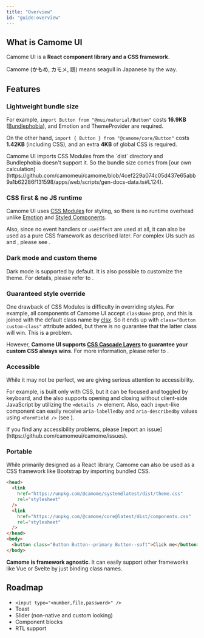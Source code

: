 ```yaml
---
title: "Overview"
id: "guide:overview"
---
```


## What is Camome UI

Camome UI is a **React component library and a CSS framework**.

Camome (かもめ, カモメ, 鴎) means seagull in Japanese by the way.

## Features

### Lightweight bundle size

For example, `import Button from "@mui/material/Button"` costs **16.9KB** ([Bundlephobia](https://bundlephobia.com/package/@mui/material@5.11.6)), and Emotion and ThemeProvider are required.

On the other hand, `import { Button } from "@camome/core/Button"` costs **1.42KB** (including CSS), and an extra **4KB** of global CSS is required.

<Message status="info">
  Camome UI imports CSS Modules from the `dist` directory and Bundlephobia
  doesn't support it. So the bundle size comes from [our own
  calculation](https://github.com/camomeui/camome/blob/4cef229a074c05d437e65abb9a1b62286f131598/apps/web/scripts/gen-docs-data.ts#L124).
</Message>

### CSS first & no JS runtime

Camome UI uses [CSS Modules](https://github.com/css-modules/css-modules) for styling, so there is no runtime overhead unlike [Emotion](https://emotion.sh/docs/introduction) and [Styled Components](https://styled-components.com/).

Also, since no event handlers or `useEffect` are used at all, it can also be used as a pure CSS framework as described later. For complex UIs such as <DocLink id="menu"/> and <DocLink id="tab"/>, please see <DocLink id="guide:headless-integration"/>.

### Dark mode and custom theme

Dark mode is supported by default. It is also possible to customize the theme. For details, please refer to <DocLink id="guide:theming"/>.

### Guaranteed style override

One drawback of CSS Modules is difficulty in overriding styles. For example, all components of Camome UI accept `className` prop, and this is joined with the default class name by [clsx](https://github.com/lukeed/clsx). So it ends up with `class="Button custom-class"` attribute added, but there is no guarantee that the latter class will win. This is a problem.

However, **Camome UI supports [CSS Cascade Layers](https://developer.mozilla.org/en-US/docs/Web/CSS/@layer) to guarantee your custom CSS always wins**. For more information, please refer to <DocLink id="guide:theming" hash="overriding-components" />.

### Accessible

While it may not be perfect, we are giving serious attention to accessibility.

For example, <DocLink id="switch"/> is built only with CSS, but it can be focused and toggled by keyboard, and the <DocLink id="accordion"/> also supports opening and closing without client-side JavaScript by utilizing the `<details />` element. Also, each `input`-like component can easily receive `aria-labelledby` and `aria-describedby` values using `<FormField />` (see <DocLink id="guide:form"/>).

<Message status="info">
  If you find any accessibility problems, please [report an
  issue](https://github.com/camomeui/camome/issues).
</Message>

### Portable

While primarily designed as a React library, Camome can also be used as a CSS framework like Bootstrap by importing bundled CSS.

```html
<head>
  <link
    href="https://unpkg.com/@camome/system@latest/dist/theme.css"
    rel="stylesheet"
  />
  <link
    href="https://unpkg.com/@camome/core@latest/dist/components.css"
    rel="stylesheet"
  />
</head>
<body>
  <button class="Button Button--primary Button--soft">Click me</button>
</body>
```

**Camome is framework agnostic**. It can easily support other frameworks like Vue or Svelte by just binding class names.

## Roadmap

- `<input type="<number,file,password>" />`
- Toast
- Slider (non-native and custom looking)
- Component blocks
- RTL support
